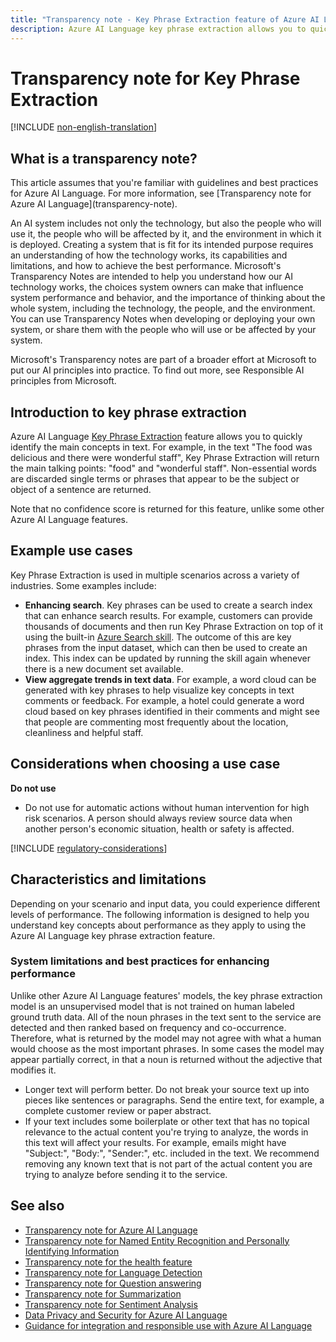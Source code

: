 ```yaml
---
title: "Transparency note - Key Phrase Extraction feature of Azure AI Language"
description: Azure AI Language key phrase extraction allows you to quickly identify the main concepts in text. For example, in the text "The food was delicious and there were wonderful staff", Key Phrase Extraction will return the main talking points "food" and "wonderful staff".
---
```


# Transparency note for Key Phrase Extraction

[!INCLUDE [non-english-translation](../includes/non-english-translation)]

## What is a transparency note?

<Info>
This article assumes that you're familiar with guidelines and best practices for Azure AI Language. For more information, see [Transparency note for Azure AI Language](transparency-note).
</Info>

An AI system includes not only the technology, but also the people who will use it, the people who will be affected by it, and the environment in which it is deployed. Creating a system that is fit for its intended purpose requires an understanding of how the technology works, its capabilities and limitations, and how to achieve the best performance. Microsoft's Transparency Notes are intended to help you understand how our AI technology works, the choices system owners can make that influence system performance and behavior, and the importance of thinking about the whole system, including the technology, the people, and the environment. You can use Transparency Notes when developing or deploying your own system, or share them with the people who will use or be affected by your system.

Microsoft's Transparency notes are part of a broader effort at Microsoft to put our AI principles into practice. To find out more, see Responsible AI principles from Microsoft.

## Introduction to key phrase extraction

Azure AI Language [Key Phrase Extraction](/azure/ai-services/language-service/key-phrase-extraction/overview) feature allows you to quickly identify the main concepts in text. For example, in the text "The food was delicious and there were wonderful staff", Key Phrase Extraction will return the main talking points: "food" and "wonderful staff". Non-essential words are discarded single terms or phrases that appear to be the subject or object of a sentence are returned.

Note that no confidence score is returned for this feature, unlike some other Azure AI Language features. 

## Example use cases

Key Phrase Extraction is used in multiple scenarios across a variety of industries. Some examples include:

* **Enhancing search**. Key phrases can be used to create a search index that can enhance search results. For example, customers can provide thousands of documents and then run Key Phrase Extraction on top of it using the built-in [Azure Search skill](/azure/search/cognitive-search-concept-intro). The outcome of this are key phrases from the input dataset, which can then be used to create an index. This index can be updated by running the skill again whenever there is a new document set available.
* **View aggregate trends in text data**. For example, a word cloud can be generated with key phrases to help visualize key concepts in text comments or feedback. For example, a hotel could generate a word cloud based on key phrases identified in their comments and might see that people are commenting most frequently about the location, cleanliness and helpful staff.

## Considerations when choosing a use case

**Do not use**

* Do not use for automatic actions without human intervention for high risk scenarios.  A person should always review source data when another person's economic situation, health or safety is affected.

[!INCLUDE [regulatory-considerations](../includes/regulatory-considerations)]

## Characteristics and limitations

Depending on your scenario and input data, you could experience different levels of performance. The following information is designed to help you understand key concepts about performance as they apply to using the Azure AI Language key phrase extraction feature.

### System limitations and best practices for enhancing performance

Unlike other Azure AI Language features' models, the key phrase extraction model is an unsupervised model that is not trained on human labeled ground truth data. All of the noun phrases in the text sent to the service are detected and then ranked based on frequency and co-occurrence. Therefore, what is returned by the model may not agree with what a human would choose as the most important phrases. In some cases the model may appear partially correct, in that a noun is returned without the adjective that modifies it.

* Longer text will perform better.  Do not break your source text up into pieces like sentences or paragraphs.  Send the entire text, for example, a complete customer review or paper abstract. 
* If your text includes some boilerplate or other text that has no topical relevance to the actual content you're trying to analyze, the words in this text will affect your results.  For example, emails might have "Subject:", "Body:", "Sender:", etc. included in the text. We recommend removing any known text that is not part of the actual content you are trying to analyze before sending it to the service. 

## See also

* [Transparency note for Azure AI Language](transparency-note)
* [Transparency note for Named Entity Recognition and Personally Identifying Information](transparency-note-named-entity-recognition)
* [Transparency note for the health feature](transparency-note-health)
* [Transparency note for Language Detection](transparency-note-language-detection)
* [Transparency note for Question answering](transparency-note-question-answering)
* [Transparency note for Summarization](transparency-note-extractive-summarization)
* [Transparency note for Sentiment Analysis](transparency-note-sentiment-analysis)
* [Data Privacy and Security for  Azure AI Language](data-privacy)
* [Guidance for integration and responsible use with Azure AI Language](guidance-integration-responsible-use)
